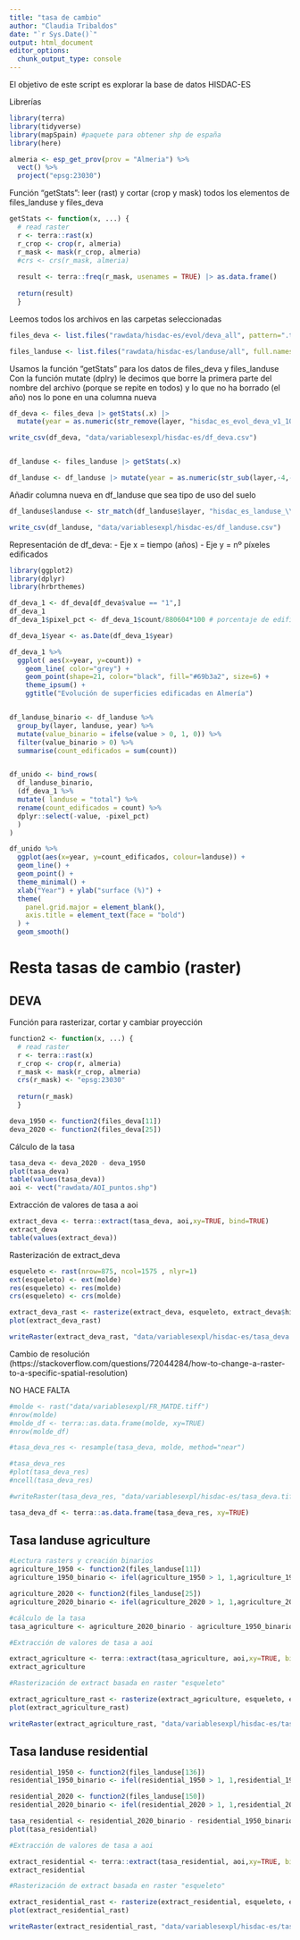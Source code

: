 ```yaml
---
title: "tasa de cambio"
author: "Claudia Tribaldos"
date: "`r Sys.Date()`"
output: html_document
editor_options: 
  chunk_output_type: console
---
```


El objetivo de este script es explorar la base de datos HISDAC-ES 

Librerías
```r
library(terra)
library(tidyverse)
library(mapSpain) #paquete para obtener shp de españa 
library(here)
```


```r
almeria <- esp_get_prov(prov = "Almeria") %>% 
  vect() %>%
  project("epsg:23030") 


```


Función "getStats": leer (rast) y cortar (crop y mask) todos los elementos de files_landuse y files_deva
```r
getStats <- function(x, ...) {
  # read raster
  r <- terra::rast(x)
  r_crop <- crop(r, almeria)
  r_mask <- mask(r_crop, almeria)
  #crs <- crs(r_mask, almeria)
 
  result <- terra::freq(r_mask, usenames = TRUE) |> as.data.frame()
 
  return(result)
  }
```


Leemos todos los archivos en las carpetas seleccionadas 
```r
files_deva <- list.files("rawdata/hisdac-es/evol/deva_all", pattern=".tif",  full.names = TRUE)

files_landuse <- list.files("rawdata/hisdac-es/landuse/all", full.names = TRUE)
```



Usamos la función "getStats" para los datos de files_deva y files_landuse
Con la función mutate (dplry) le decimos que borre la primera parte del nombre del archivo (porque se repite en todos) y lo que no ha borrado (el año) nos lo pone en una columna nueva 
```r
df_deva <- files_deva |> getStats(.x) |>
  mutate(year = as.numeric(str_remove(layer, "hisdac_es_evol_deva_v1_100_")))

write_csv(df_deva, "data/variablesexpl/hisdac-es/df_deva.csv")


df_landuse <- files_landuse |> getStats(.x)

df_landuse <- df_landuse |> mutate(year = as.numeric(str_sub(layer,-4,-1))) #esto es parecido solo que no se repite la misma estructura de nombre en todos los archivos, así que es una función para decirle que se quede con los 4 últimos dígitos del nombre 

```

Añadir columna nueva en df_landuse que sea tipo de uso del suelo 
```r
df_landuse$landuse <- str_match(df_landuse$layer, "hisdac_es_landuse_\\s*(.*?)\\s*_v1_100_")[,2]

write_csv(df_landuse, "data/variablesexpl/hisdac-es/df_landuse.csv")
```

Representación de df_deva: 
- Eje x = tiempo (años)
- Eje y = nº píxeles edificados 

```r
library(ggplot2)
library(dplyr)
library(hrbrthemes)

df_deva_1 <- df_deva[df_deva$value == "1",]
df_deva_1
df_deva_1$pixel_pct <- df_deva_1$count/880604*100 # porcentaje de edificados/totales

df_deva_1$year <- as.Date(df_deva_1$year)

df_deva_1 %>%
  ggplot( aes(x=year, y=count)) +
    geom_line( color="grey") +
    geom_point(shape=21, color="black", fill="#69b3a2", size=6) +
    theme_ipsum() +
    ggtitle("Evolución de superficies edificadas en Almería")


df_landuse_binario <- df_landuse %>% 
  group_by(layer, landuse, year) %>% 
  mutate(value_binario = ifelse(value > 0, 1, 0)) %>% 
  filter(value_binario > 0) %>% 
  summarise(count_edificados = sum(count))


df_unido <- bind_rows(
  df_landuse_binario, 
  (df_deva_1 %>% 
  mutate( landuse = "total") %>% 
  rename(count_edificados = count) %>% 
  dplyr::select(-value, -pixel_pct)
  )
)

df_unido %>% 
  ggplot(aes(x=year, y=count_edificados, colour=landuse)) +
  geom_line() +
  geom_point() +
  theme_minimal() +
  xlab("Year") + ylab("surface (%)") +
  theme(
    panel.grid.major = element_blank(),
    axis.title = element_text(face = "bold")
  ) +
  geom_smooth()


```


# Resta tasas de cambio (raster)

## DEVA
Función para rasterizar, cortar y cambiar proyección
```r
function2 <- function(x, ...) {
  # read raster
  r <- terra::rast(x)
  r_crop <- crop(r, almeria) 
  r_mask <- mask(r_crop, almeria)
  crs(r_mask) <- "epsg:23030"
 
  return(r_mask)
  }

deva_1950 <- function2(files_deva[11])
deva_2020 <- function2(files_deva[25])
```

Cálculo de la tasa
```r
tasa_deva <- deva_2020 - deva_1950 
plot(tasa_deva)
table(values(tasa_deva))
aoi <- vect("rawdata/AOI_puntos.shp")
```

Extracción de valores de tasa a aoi 
```r
extract_deva <- terra::extract(tasa_deva, aoi,xy=TRUE, bind=TRUE) 
extract_deva
table(values(extract_deva))
```

Rasterización de extract_deva 
```r
esqueleto <- rast(nrow=875, ncol=1575 , nlyr=1)
ext(esqueleto) <- ext(molde)
res(esqueleto) <- res(molde)
crs(esqueleto) <- crs(molde)

extract_deva_rast <- rasterize(extract_deva, esqueleto, extract_deva$hisdac_es_evol_deva_v1_100_2020)
plot(extract_deva_rast)
```

```r
writeRaster(extract_deva_rast, "data/variablesexpl/hisdac-es/tasa_deva.tif", overwrite=TRUE)
```

Cambio de resolución (https://stackoverflow.com/questions/72044284/how-to-change-a-raster-to-a-specific-spatial-resolution)

NO HACE FALTA 
```r
#molde <- rast("data/variablesexpl/FR_MATDE.tiff")
#nrow(molde)
#molde_df <- terra::as.data.frame(molde, xy=TRUE)
#nrow(molde_df)

#tasa_deva_res <- resample(tasa_deva, molde, method="near") 

#tasa_deva_res
#plot(tasa_deva_res)
#ncell(tasa_deva_res)

#writeRaster(tasa_deva_res, "data/variablesexpl/hisdac-es/tasa_deva.tif", overwrite=TRUE)

tasa_deva_df <- terra::as.data.frame(tasa_deva_res, xy=TRUE)
```


## Tasa landuse agriculture 

```r
#Lectura rasters y creación binarios 
agriculture_1950 <- function2(files_landuse[11]) 
agriculture_1950_binario <- ifel(agriculture_1950 > 1, 1,agriculture_1950)

agriculture_2020 <- function2(files_landuse[25])
agriculture_2020_binario <- ifel(agriculture_2020 > 1, 1,agriculture_2020)

#cálculo de la tasa
tasa_agriculture <- agriculture_2020_binario - agriculture_1950_binario

#Extracción de valores de tasa a aoi 

extract_agriculture <- terra::extract(tasa_agriculture, aoi,xy=TRUE, bind=TRUE) 
extract_agriculture

#Rasterización de extract basada en raster "esqueleto"

extract_agriculture_rast <- rasterize(extract_agriculture, esqueleto, extract_agriculture$hisdac_es_landuse_agriculture_v1_100_2020)
plot(extract_agriculture_rast)

writeRaster(extract_agriculture_rast, "data/variablesexpl/hisdac-es/tasa_agriculture.tif", overwrite=TRUE)
```

## Tasa landuse residential 

```r
residential_1950 <- function2(files_landuse[136]) 
residential_1950_binario <- ifel(residential_1950 > 1, 1,residential_1950)

residential_2020 <- function2(files_landuse[150])
residential_2020_binario <- ifel(residential_2020 > 1, 1,residential_2020)

tasa_residential <- residential_2020_binario - residential_1950_binario
plot(tasa_residential)

#Extracción de valores de tasa a aoi 

extract_residential <- terra::extract(tasa_residential, aoi,xy=TRUE, bind=TRUE) 
extract_residential

#Rasterización de extract basada en raster "esqueleto"

extract_residential_rast <- rasterize(extract_residential, esqueleto, extract_residential$hisdac_es_landuse_residential_v1_100_2020)
plot(extract_residential_rast)

writeRaster(extract_residential_rast, "data/variablesexpl/hisdac-es/tasa_residential.tif", overwrite=TRUE)
```


